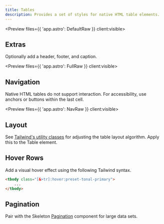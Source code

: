 ```yaml
---
title: Tables
description: Provides a set of styles for native HTML table elements.
---
```



<Preview files={{ 'app.astro': DefaultRaw }} client:visible>
	<Default />
</Preview>

## Extras

Optionally add a header, footer, and caption.

<Preview files={{ 'app.astro': FullRaw }} client:visible>
	<Full />
</Preview>

## Navigation

Native HTML tables do not support interaction. For accessibility, use anchors or buttons within the last cell.

<Preview files={{ 'app.astro': NavRaw }} client:visible>
	<Nav />
</Preview>

## Layout

See [Tailwind's utility classes](https://tailwindcss.com/docs/table-layout) for adjusting the table layout algorithm. Apply this to the Table element.

## Hover Rows

Add a visual hover effect using the following Tailwind syntax.

```html
<tbody class="[&>tr]:hover:preset-tonal-primary">
	...
</tbody>
```

## Pagination

Pair with the Skeleton [Pagination](/docs/framework-components/pagination/) component for large data sets.
